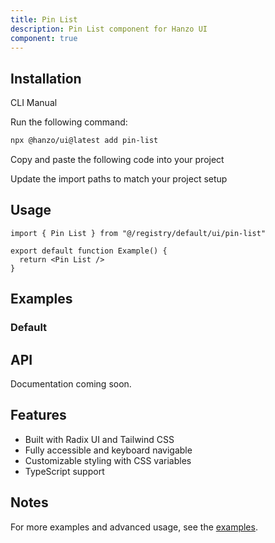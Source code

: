 ```yaml
---
title: Pin List
description: Pin List component for Hanzo UI
component: true
---
```


<ComponentPreview name="pin-list-demo" />

## Installation

<Tabs defaultValue="cli">

<TabsList>
  <TabsTrigger value="cli">CLI</TabsTrigger>
  <TabsTrigger value="manual">Manual</TabsTrigger>
</TabsList>

<TabsContent value="cli">

<Steps>

<Step>Run the following command:</Step>

```bash
npx @hanzo/ui@latest add pin-list
```

</Steps>

</TabsContent>

<TabsContent value="manual">

<Steps>

<Step>Copy and paste the following code into your project</Step>

<ComponentSource name="pin-list" />

<Step>Update the import paths to match your project setup</Step>

</Steps>

</TabsContent>

</Tabs>

## Usage

```tsx
import { Pin List } from "@/registry/default/ui/pin-list"

export default function Example() {
  return <Pin List />
}
```

## Examples

### Default

<ComponentPreview name="pin-list-demo" />

## API

Documentation coming soon.

## Features

- Built with Radix UI and Tailwind CSS
- Fully accessible and keyboard navigable
- Customizable styling with CSS variables
- TypeScript support

## Notes

For more examples and advanced usage, see the [examples](/examples).
